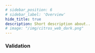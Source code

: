 ---
# sidebar_position: 6
# sidebar_label: 'Overview'
hide_title: true
description: Short description about..
# image: "/img/citros_web_dark.png"
---
### Validation

<!-- **Validation** module provides methods to tests the results of the simulations. By utilizing the 'validation' module, you can assess the compliance of data against various criteria, facilitating the analysis and evaluation of simulation results. 
To learn more, check the [examples](/docs/data_analysis/data_validation/validation_examples).

<ThemedImage
  alt="Validation themed image"
  sources={{
    light: useBaseUrl('/img/validation.png'),
    dark: useBaseUrl('/img/validation_dark.png'),
  }}
/>
--- -->
